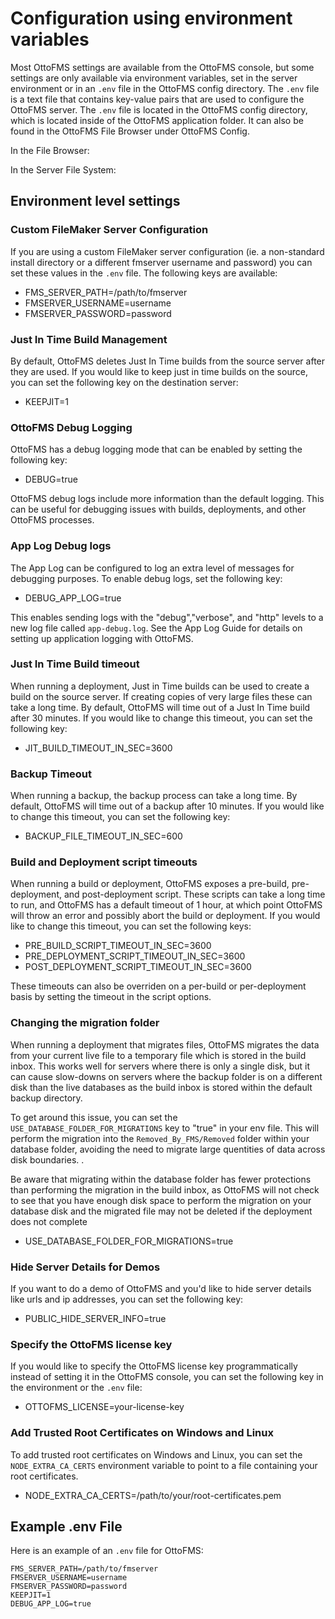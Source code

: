 
# Configuration using environment variables

Most OttoFMS settings are available from the OttoFMS console, but some settings are only available via environment variables, set in the server environment or in an `.env` file in the OttoFMS config directory. The `.env` file is a text file that contains key-value pairs that are used to configure the OttoFMS server. The `.env` file is located in the OttoFMS config directory, which is located inside of the OttoFMS application folder. It can also be found in the OttoFMS File Browser under OttoFMS Config.

<div className="item-group">
  <div className="file-tree-small-top-margin">
    <p style={{ marginTop: 16, fontSize: "1.1rem", fontWeight: "bold" }}>In the File Browser:</p>
    <FileTree>
      <FileTree.Folder name="OttoFMS Config" defaultOpen>
        <FileTree.File name=".env" />
      </FileTree.Folder>
    </FileTree>
  </div>
  <div className="file-tree-small-top-margin">
    <p style={{ marginTop: 16, fontSize: "1.1rem", fontWeight: "bold" }}>In the Server File System:</p>
    <FileTree>
      <FileTree.Folder name="OttoFMS Application Folder" defaultOpen>
        <FileTree.Folder name="config" defaultOpen>
          <FileTree.File name=".env" />
        </FileTree.Folder>
      </FileTree.Folder>
    </FileTree>

  </div>
</div>

## Environment level settings

### Custom FileMaker Server Configuration

If you are using a custom FileMaker server configuration (ie. a non-standard install directory or a different fmserver username and password) you can set these values in the `.env` file. The following keys are available:

- FMS_SERVER_PATH=/path/to/fmserver
- FMSERVER_USERNAME=username
- FMSERVER_PASSWORD=password

### Just In Time Build Management

By default, OttoFMS deletes Just In Time builds from the source server after they are used. If you would like to keep just in time builds on the source, you can set the following key on the destination server:

- KEEPJIT=1

### OttoFMS Debug Logging

OttoFMS has a debug logging mode that can be enabled by setting the following key:

- DEBUG=true

OttoFMS debug logs include more information than the default logging. This can be useful for debugging issues with builds, deployments, and other OttoFMS processes.

### App Log Debug logs

The App Log can be configured to log an extra level of messages for debugging purposes. To enable debug logs, set the following key:

- DEBUG_APP_LOG=true

This enables sending logs with the "debug","verbose", and "http" levels to a new log file called `app-debug.log`. See the App Log Guide for details on setting up application logging with OttoFMS.

### Just In Time Build timeout

When running a deployment, Just in Time builds can be used to create a build on the source server. If creating copies of very large files these can take a long time. By default, OttoFMS will time out of a Just In Time build after 30 minutes. If you would like to change this timeout, you can set the following key:

- JIT_BUILD_TIMEOUT_IN_SEC=3600

### Backup Timeout

When running a backup, the backup process can take a long time. By default, OttoFMS will time out of a backup after 10 minutes. If you would like to change this timeout, you can set the following key:

- BACKUP_FILE_TIMEOUT_IN_SEC=600

### Build and Deployment script timeouts

When running a build or deployment, OttoFMS exposes a pre-build, pre-deployment, and post-deployment script. These scripts can take a long time to run, and OttoFMS has a default timeout of 1 hour, at which point OttoFMS will throw an error and possibly abort the build or deployment. If you would like to change this timeout, you can set the following keys:

- PRE_BUILD_SCRIPT_TIMEOUT_IN_SEC=3600
- PRE_DEPLOYMENT_SCRIPT_TIMEOUT_IN_SEC=3600
- POST_DEPLOYMENT_SCRIPT_TIMEOUT_IN_SEC=3600

These timeouts can also be overriden on a per-build or per-deployment basis by setting the timeout in the script options.

### Changing the migration folder

When running a deployment that migrates files, OttoFMS migrates the data from your current live file to a temporary file which is stored in the build inbox. This works well for servers where there is only a single disk, but it can cause slow-downs on servers where the backup folder is on a different disk than the live databases as the build inbox is stored within the default backup directory.

To get around this issue, you can set the `USE_DATABASE_FOLDER_FOR_MIGRATIONS` key to "true" in your env file. This will perform the migration into the `Removed_By_FMS/Removed` folder within your database folder, avoiding the need to migrate large quentities of data across disk boundaries. .

<Callout type="warning">
  Be aware that migrating within the database folder has fewer protections than
  performing the migration in the build inbox, as OttoFMS will not check to see
  that you have enough disk space to perform the migration on your database disk
  and the migrated file may not be deleted if the deployment does not complete
</Callout>

- USE_DATABASE_FOLDER_FOR_MIGRATIONS=true

### Hide Server Details for Demos

If you want to do a demo of OttoFMS and you'd like to hide server details like urls and ip addresses, you can set the following key:

- PUBLIC_HIDE_SERVER_INFO=true

### Specify the OttoFMS license key

If you would like to specify the OttoFMS license key programmatically instead of setting it in the OttoFMS console, you can set the following key in the environment or the `.env` file:

- OTTOFMS_LICENSE=your-license-key

### Add Trusted Root Certificates on Windows and Linux

To add trusted root certificates on Windows and Linux, you can set the `NODE_EXTRA_CA_CERTS` environment variable to point to a file containing your root certificates.

- NODE_EXTRA_CA_CERTS=/path/to/your/root-certificates.pem

## Example .env File

Here is an example of an `.env` file for OttoFMS:

```env
FMS_SERVER_PATH=/path/to/fmserver
FMSERVER_USERNAME=username
FMSERVER_PASSWORD=password
KEEPJIT=1
DEBUG_APP_LOG=true
```
